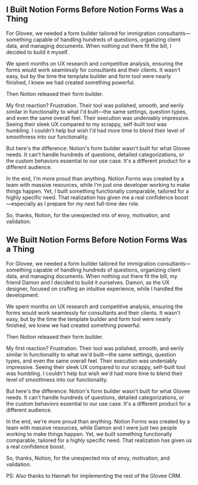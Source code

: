 
## I Built Notion Forms Before Notion Forms Was a Thing

For <Link href="/projects/glovee">Glovee</Link>, we needed a form builder tailored for immigration consultants—something capable of handling hundreds of questions, organizing client data, and managing documents. When nothing out there fit the bill, I decided to build it myself.

We spent months on UX research and competitive analysis, ensuring the forms would work seamlessly for consultants and their clients. It wasn't easy, but by the time the template builder and form tool were nearly finished, I knew we had created something powerful.

Then Notion released their form builder.

My first reaction? Frustration. Their tool was polished, smooth, and eerily similar in functionality to what I'd built—the same settings, question types, and even the same overall feel. Their execution was undeniably impressive. Seeing their sleek UX compared to my scrappy, self-built tool was humbling. I couldn't help but wish I'd had more time to blend their level of smoothness into our functionality.

But here's the difference: Notion's form builder wasn't built for what <Link href="/projects/glovee">Glovee</Link> needs. It can't handle hundreds of questions, detailed categorizations, or the custom behaviors essential to our use case. It's a different product for a different audience.

In the end, I'm more proud than anything. Notion Forms was created by a team with massive resources, while I'm just one developer working to make things happen. Yet, I built something functionally comparable, tailored for a highly specific need. That realization has given me a real confidence boost—especially as I prepare for my next full-time dev role.

So, thanks, Notion, for the unexpected mix of envy, motivation, and validation.

## We Built Notion Forms Before Notion Forms Was a Thing

For <Link href="/projects/glovee">Glovee</Link>, we needed a form builder tailored for immigration consultants—something capable of handling hundreds of questions, organizing client data, and managing documents. When nothing out there fit the bill, my friend <Link href="https://damonas.com" target="_blank">Damon</Link> and I decided to build it ourselves. Damon, as the UX designer, focused on crafting an intuitive experience, while I handled the development.

We spent months on UX research and competitive analysis, ensuring the forms would work seamlessly for consultants and their clients. It wasn't easy, but by the time the template builder and form tool were nearly finished, we knew we had created something powerful.

Then Notion released their form builder.

My first reaction? Frustration. Their tool was polished, smooth, and eerily similar in functionality to what we'd built—the same settings, question types, and even the same overall feel. Their execution was undeniably impressive. Seeing their sleek UX compared to our scrappy, self-built tool was humbling. I couldn't help but wish we'd had more time to blend their level of smoothness into our functionality.

But here's the difference: Notion's form builder wasn't built for what <Link href="/projects/glovee">Glovee</Link> needs. It can't handle hundreds of questions, detailed categorizations, or the custom behaviors essential to our use case. It's a different product for a different audience.

In the end, we're more proud than anything. Notion Forms was created by a team with massive resources, while Damon and I were just two people working to make things happen. Yet, we built something functionally comparable, tailored for a highly specific need. That realization has given us a real confidence boost.

So, thanks, Notion, for the unexpected mix of envy, motivation, and validation.

PS: Also thanks to <Link href="https://hannahhp.com" target="_blank">Hannah</Link> for implementing the rest of the Glovee CRM.
